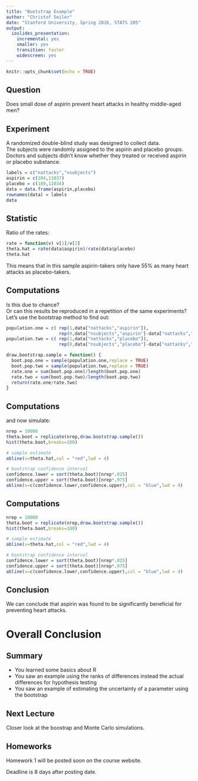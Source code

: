 ```yaml
---
title: "Bootstrap Example"
author: "Christof Seiler"
date: "Stanford University, Spring 2016, STATS 205"
output: 
  ioslides_presentation: 
    incremental: yes
    smaller: yes
    transition: faster
    widescreen: yes
---
```


```r
knitr::opts_chunk$set(echo = TRUE)
```

## Question

Does small dose of aspirin prevent heart attacks in healthy middle-aged men?

## Experiment

A randomized double-blind study was designed to collect data.   
The subjects were randomly assigned to the aspirin and placebo groups.   
Doctors and subjects didn't know whether they treated or received aspirin or placebo substance.   

```r
labels = c("nattacks","nsubjects")
aspirin = c(104,11037)
placebo = c(189,11034)
data = data.frame(aspirin,placebo)
rownames(data) = labels
data
```

## Statistic

Ratio of the rates:

```r
rate = function(v) v[1]/v[2]
theta.hat = rate(data$aspirin)/rate(data$placebo)
theta.hat
```

This means that in this sample aspirin-takers only have 55% as many heart attacks as placebo-takers.

## Computations

Is this due to chance?   
Or can this results be reproduced in a repetition of the same experiments?   
Let's use the bootstrap method to find out:

```r
population.one = c( rep(1,data["nattacks","aspirin"]), 
                    rep(0,data["nsubjects","aspirin"]-data["nattacks","aspirin"]) )
population.two = c( rep(1,data["nattacks","placebo"]), 
                    rep(0,data["nsubjects","placebo"]-data["nattacks","placebo"]) )

draw.bootstrap.sample = function() {
  boot.pop.one = sample(population.one,replace = TRUE)
  boot.pop.two = sample(population.two,replace = TRUE)
  rate.one = sum(boot.pop.one)/length(boot.pop.one)
  rate.two = sum(boot.pop.two)/length(boot.pop.two)
  return(rate.one/rate.two)
}
```

## Computations

and now simulate:

```r
nrep = 10000
theta.boot = replicate(nrep,draw.bootstrap.sample())
hist(theta.boot,breaks=100)

# sample estimate
abline(v=theta.hat,col = "red",lwd = 4)

# bootstrap confidence interval
confidence.lower = sort(theta.boot)[nrep*.025]
confidence.upper = sort(theta.boot)[nrep*.975]
abline(v=c(confidence.lower,confidence.upper),col = "blue",lwd = 4)
```

## Computations

```r
nrep = 10000
theta.boot = replicate(nrep,draw.bootstrap.sample())
hist(theta.boot,breaks=100)

# sample estimate
abline(v=theta.hat,col = "red",lwd = 4)

# bootstrap confidence interval
confidence.lower = sort(theta.boot)[nrep*.025]
confidence.upper = sort(theta.boot)[nrep*.975]
abline(v=c(confidence.lower,confidence.upper),col = "blue",lwd = 4)
```

## Conclusion

We can conclude that aspirin was found to be significantly beneficial for preventing heart attacks.

# Overall Conclusion

## Summary

* You learned some basics about R
* You saw an example using the ranks of differences instead the actual differences for hypothesis testing
* You saw an example of estimating the uncertainty of a parameter using the bootstrap

## Next Lecture

Closer look at the boostrap and Monte Carlo simulations.

## Homeworks

Homework 1 will be posted soon on the course website.

Deadline is 8 days after posting date.
